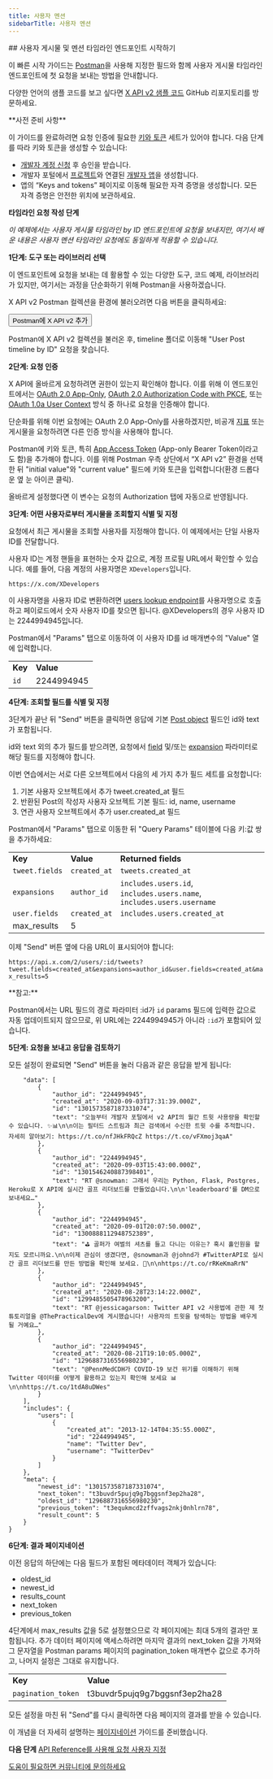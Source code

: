 ```yaml
---
title: 사용자 멘션
sidebarTitle: 사용자 멘션
---
```



<div id="getting-started-with-the-user-post-and-mention-timeline-endpoints">
  ## 사용자 게시물 및 멘션 타임라인 엔드포인트 시작하기
</div>

이 빠른 시작 가이드는 [Postman](/ko/tutorials/postman-getting-started)을 사용해 지정한 필드와 함께 사용자 게시물 타임라인 엔드포인트에 첫 요청을 보내는 방법을 안내합니다.

다양한 언어의 샘플 코드를 보고 싶다면 [X API v2 샘플 코드](https://github.com/xdevplatform/Twitter-API-v2-sample-code) GitHub 리포지토리를 방문하세요.

<Note>
  **사전 준비 사항**

  이 가이드를 완료하려면 요청 인증에 필요한 [키와 토큰](/ko/resources/fundamentals/authentication) 세트가 있어야 합니다. 다음 단계를 따라 키와 토큰을 생성할 수 있습니다:

  - [개발자 계정 신청](https://developer.x.com/en/apply-for-access) 후 승인을 받습니다.
  - 개발자 포털에서 [프로젝트](/ko/resources/fundamentals/projects)와 연결된 [개발자 앱](/ko/resources/fundamentals/developer-apps)을 생성합니다.
  - 앱의 “Keys and tokens” 페이지로 이동해 필요한 자격 증명을 생성합니다. 모든 자격 증명은 안전한 위치에 보관하세요.
</Note>

**타임라인 요청 작성 단계**

_이 예제에서는 사용자 게시물 타임라인 by ID 엔드포인트에 요청을 보내지만, 여기서 배운 내용은 사용자 멘션 타임라인 요청에도 동일하게 적용할 수 있습니다._

**1단계: 도구 또는 라이브러리 선택**

이 엔드포인트에 요청을 보내는 데 활용할 수 있는 다양한 도구, 코드 예제, 라이브러리가 있지만, 여기서는 과정을 단순화하기 위해 Postman을 사용하겠습니다.

X API v2 Postman 컬렉션을 환경에 불러오려면 다음 버튼을 클릭하세요:

<Button href="https://app.getpostman.com/run-collection/9956214-784efcda-ed4c-4491-a4c0-a26470a67400">
  Postman에 X API v2 추가
</Button>

Postman에 X API v2 컬렉션을 불러온 후, timeline 폴더로 이동해 "User Post timeline by ID" 요청을 찾습니다.

**2단계: 요청 인증**

X API에 올바르게 요청하려면 권한이 있는지 확인해야 합니다. 이를 위해 이 엔드포인트에서는 [OAuth 2.0 App-Only](/ko/resources/fundamentals/authentication#app-only-authentication-and-oauth-2-0-bearer-token), [OAuth 2.0 Authorization Code with PKCE](ko/resources/fundamentals/authentication#oauth-2-0-authorization-code-flow-with-pkce-2), 또는 [OAuth 1.0a User Context](/ko/resources/fundamentals/authentication) 방식 중 하나로 요청을 인증해야 합니다.

단순화를 위해 이번 요청에는 OAuth 2.0 App-Only를 사용하겠지만, 비공개 [지표](/ko/x-api/fundamentals/metrics) 또는 게시물을 요청하려면 다른 인증 방식을 사용해야 합니다.

Postman에 키와 토큰, 특히 [App Access Token](/ko/resources/fundamentals/authentication#using-and-generating-an-app-only-bearer-token) (App-only Bearer Token이라고도 함)을 추가해야 합니다. 이를 위해 Postman 우측 상단에서 “X API v2” 환경을 선택한 뒤 "initial value"와 "current value" 필드에 키와 토큰을 입력합니다(환경 드롭다운 옆 눈 아이콘 클릭).

올바르게 설정했다면 이 변수는 요청의 Authorization 탭에 자동으로 반영됩니다.

**3단계: 어떤 사용자로부터 게시물을 조회할지 식별 및 지정**

요청에서 최근 게시물을 조회할 사용자를 지정해야 합니다. 이 예제에서는 단일 사용자 ID를 전달합니다.

사용자 ID는 계정 핸들을 표현하는 숫자 값으로, 계정 프로필 URL에서 확인할 수 있습니다. 예를 들어, 다음 계정의 사용자명은 `XDevelopers`입니다.

`https://x.com/XDevelopers`

이 사용자명을 사용자 ID로 변환하려면 [users lookup endpoint](/ko/x-api/users/lookup/introduction)를 사용자명으로 호출하고 페이로드에서 숫자 사용자 ID를 찾으면 됩니다. @XDevelopers의 경우 사용자 ID는 2244994945입니다.

Postman에서 "Params" 탭으로 이동하여 이 사용자 ID를 id 매개변수의 "Value" 열에 입력합니다.

|     |     |
| :--- | :--- |
| **Key** | **Value** |
| `id` | 2244994945 |

**4단계: 조회할 필드를 식별 및 지정**

3단계가 끝난 뒤 "Send" 버튼을 클릭하면 응답에 기본 [Post object](/ko/x-api/fundamentals/data-dictionary#tweet) 필드인 id와 text가 포함됩니다.

id와 text 외의 추가 필드를 받으려면, 요청에서 [field](/ko/x-api/fundamentals/fields) 및/또는 [expansion](/ko/x-api/fundamentals/expansions) 파라미터로 해당 필드를 지정해야 합니다.

이번 연습에서는 서로 다른 오브젝트에서 다음의 세 가지 추가 필드 세트를 요청합니다:

1. 기본 사용자 오브젝트에서 추가 tweet.created\_at 필드
2. 반환된 Post의 작성자 사용자 오브젝트 기본 필드: id, name, username
3. 연관 사용자 오브젝트에서 추가 user.created\_at 필드
    

Postman에서 "Params" 탭으로 이동한 뒤 "Query Params" 테이블에 다음 키:값 쌍을 추가하세요:

|     |     |     |
| :--- | :--- | :--- |
| **Key** | **Value** | **Returned fields** |
| `tweet.fields` | `created_at` | `tweets.created_at` |
| `expansions` | `author_id` | `includes.users.id`, `includes.users.name`, `includes.users.username` |
| `user.fields` | `created_at` | `includes.users.created_at` |
| max\_results | 5   |     |

이제 "Send" 버튼 옆에 다음 URL이 표시되어야 합니다:

`https://api.x.com/2/users/:id/tweets?tweet.fields=created_at&expansions=author_id&user.fields=created_at&max_results=5`

<Info>
  **참고:**

  Postman에서는 URL 필드의 경로 파라미터 :id가 `id` params 필드에 입력한 값으로 자동 업데이트되지 않으므로, 위 URL에는 2244994945가 아니라 `:id`가 포함되어 있습니다.
</Info>

**5단계: 요청을 보내고 응답을 검토하기**

모든 설정이 완료되면 "Send" 버튼을 눌러 다음과 같은 응답을 받게 됩니다:

```{
    "data": [
        {
            "author_id": "2244994945",
            "created_at": "2020-09-03T17:31:39.000Z",
            "id": "1301573587187331074",
            "text": "오늘부터 개발자 포털에서 v2 API의 월간 트윗 사용량을 확인할 수 있습니다. ✨📊\n\n이는 필터드 스트림과 최근 검색에서 수신한 트윗 수를 추적합니다. 자세히 알아보기: https://t.co/nfJHkFRQcZ https://t.co/vFXmoj3qaA"
        },
        {
            "author_id": "2244994945",
            "created_at": "2020-09-03T15:43:00.000Z",
            "id": "1301546240887398401",
            "text": "RT @snowman: 그래서 우리는 Python, Flask, Postgres, Heroku로 X API에 실시간 골프 리더보드를 만들었습니다.\n\n'leaderboard'를 DM으로 보내세요…"
        },
        {
            "author_id": "2244994945",
            "created_at": "2020-09-01T20:07:50.000Z",
            "id": "1300888112948752389",
            "text": "⛳ 골퍼가 여벌의 셔츠를 들고 다니는 이유는? 혹시 홀인원을 할지도 모르니까요.\n\n이제 관심이 생겼다면, @snowman과 @johnd가 #TwitterAPI로 실시간 골프 리더보드를 만든 방법을 확인해 보세요. 📖\n\nhttps://t.co/rRKeKmaRrN"
        },
        {
            "author_id": "2244994945",
            "created_at": "2020-08-28T23:14:22.000Z",
            "id": "1299485505478963200",
            "text": "RT @jessicagarson: Twitter API v2 사용법에 관한 제 첫 튜토리얼을 @ThePracticalDev에 게시했습니다! 사용자의 트윗을 탐색하는 방법을 배우게 될 거예요…"
        },
        {
            "author_id": "2244994945",
            "created_at": "2020-08-21T19:10:05.000Z",
            "id": "1296887316556980230",
            "text": "@PennMedCDH가 COVID-19 보건 위기를 이해하기 위해 Twitter 데이터를 어떻게 활용하고 있는지 확인해 보세요 📊\n\nhttps://t.co/1tdA8uDWes"
        }
    ],
    "includes": {
        "users": [
            {
                "created_at": "2013-12-14T04:35:55.000Z",
                "id": "2244994945",
                "name": "Twitter Dev",
                "username": "TwitterDev"
            }
        ]
    },
    "meta": {
        "newest_id": "1301573587187331074",
        "next_token": "t3buvdr5pujq9g7bggsnf3ep2ha28",
        "oldest_id": "1296887316556980230",
        "previous_token": "t3equkmcd2zffvags2nkj0nhlrn78",
        "result_count": 5
    }
}
```

**6단계: 결과 페이지네이션**

이전 응답의 하단에는 다음 필드가 포함된 메타데이터 객체가 있습니다:

- oldest\_id
- newest\_id
- results\_count
- next\_token
- previous\_token

4단계에서 max\_results 값을 5로 설정했으므로 각 페이지에는 최대 5개의 결과만 포함됩니다. 추가 데이터 페이지에 액세스하려면 마지막 결과의 next\_token 값을 가져와 그 문자열을 Postman params 페이지의 pagination\_token 매개변수 값으로 추가하고, 나머지 설정은 그대로 유지합니다. 

|     |     |
| :--- | :--- |
| **Key** | **Value** |
| `pagination_token` | t3buvdr5pujq9g7bggsnf3ep2ha28 |

모든 설정을 마친 뒤 "Send"를 다시 클릭하면 다음 페이지의 결과를 받을 수 있습니다. 

이 개념을 더 자세히 설명하는 [페이지네이션](/ko/x-api/fundamentals/pagination) 가이드를 준비했습니다. 

**다음 단계**
[API Reference를 사용해 요청 사용자 지정](/ko/x-api/posts/timelines#api-reference-index)

[도움이 필요하면 커뮤니티에 문의하세요](https://devcommunity.x.com "Reach out to the community for help")